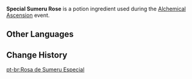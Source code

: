 {{Item Infobox
|id           = 13 <!-- AlchemySimCropExcelConfigData -->
|image        = Item Special Sumeru Rose.png
|type         = Potion Ingredients
|quality      = 2
|group        = Charisma
|group_label  = Efficacy
|group_icon   = Alchemical Ascension Efficacy Charisma.png
|description  = An alchemical ingredient modified specially for use by the Knights of Favonius's Alchemy shop in concocting potions. In Alchemy, it primarily provides a small amount of {{Color|BP|Charisma}} efficacy. <br> Has the {{Color|BP|Fragrant}} characteristic, which will appear in potions under certain conditions.
|source1      = [[Alchemical Ascension]] - Alchemy Level 3
|event        = Alchemical Ascension
}}
'''Special Sumeru Rose''' is a potion ingredient used during the [[Alchemical Ascension]] event.

==Other Languages==
{{Other Languages|default_hidden=1
|en      = Special Sumeru Rose
|zhs     = 特别的须弥蔷薇
|zhs_rm  = 
|zht     = 特別的須彌薔薇
|zht_rm  = 
|ja      = 特別なスメールローズ
|ja_rm   = Tokubetsu-na Sumeeru Roozu
|ko      = 특별한 수메르 장미
|ko_rm   = 
|es      = Rosa de Sumeru especial
|fr      = Rose sumérienne spéciale
|ru      = Особая сумерская роза
|th      = Sumeru Rose พิเศษ
|th_rm   = 
|vi      = Tường Vi Sumeru Đặc Biệt
|de      = Besondere Sumeru-Rose
|id      = Sumeru Rose Khusus
|pt      = Rosa de Sumeru Especial
|tr      = Özel Sumeru Gülü
|it      = Rosa di Sumeru speciale
}}

==Change History==
{{Change History|4.5}}

[[pt-br:Rosa de Sumeru Especial]]